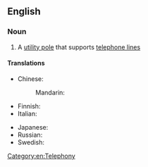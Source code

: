 ==English==

===Noun===
{{en-noun|head=[[telephone]] [[pole]]}}

# {{context|British|lang=en}} A [[utility pole]] that supports [[telephone line]]s

====Translations====
{{trans-top|utility pole that supports telephone lines}}
* Chinese:
*: Mandarin: {{t-needed|cmn}}
* Finnish: {{t-needed|fi}}
* Italian: {{t|it|palo del telefono|m}}
{{trans-mid}}
* Japanese: {{t|ja|電信柱|tr=でんしんばしら, denshinbashira|sc=Jpan}}
* Russian: {{t-needed|ru}}
* Swedish: {{t|sv|telefonstolpe|c}}
{{trans-bottom}}

[[Category:en:Telephony]]